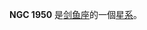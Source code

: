 {{NGCInfoBox|NGCID=NGC 1950|發現者=約翰·弗里德里希·威廉·赫歇爾|發現日期=1834年12月-日|其他編號=ESO 56-SC116|曆元=J2000.0|赤經=5時24分33.1秒
|赤緯=-69°54'9"|星座=剑鱼座|星體=星系|星等=13.2|表面亮度=|藍等=}}

'''NGC 1950''' 是[[剑鱼座|剑鱼座]]的一個[[星系|星系]]。

{{NGCReference|1950}}
{{Catalogs|NGC=1950}}